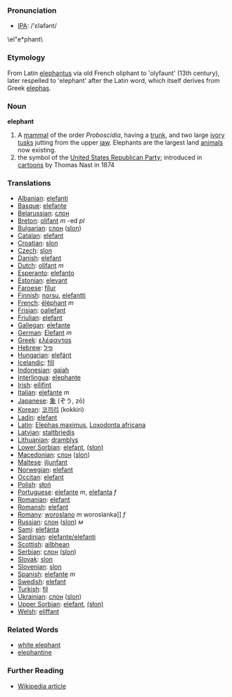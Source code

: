 === Pronunciation ===
*[[w:IPA|IPA]]: /'ɛləfənt/
\el&quot;e*phant\


===Etymology===
From Latin [[elephantus]] via old French oliphant to 'olyfaunt' (13th century), later respelled to 'elephant' after the Latin word, which itself derives from Greek [[elephas]].

=== Noun ===

'''elephant'''

#A [[mammal]] of the order ''Proboscidia'', having a [[trunk]], and two large [[ivory]] [[tusks]] jutting from the upper [[jaw]].  Elephants are the largest land [[animal]]s now existing.
# the symbol of the [[United States Republican Party]]; introduced in [[cartoon]]s by Thomas Nast in 1874

=== Translations ===
*[[Albanian]]: [[elefanti]]
*[[Basque]]: [[elefante]]
*[[Belarussian]]: [[слон]]
*[[Breton]]: [[olifant]] ''m'' -ed ''pl''
*[[Bulgarian]]: [[слон]] ([[slon]])
*[[Catalan]]: [[elefant]]
*[[Croatian]]: [[slon]]
*[[Czech]]: [[slon]]
*[[Danish]]: [[elefant]]
*[[Dutch]]: [[olifant]] ''m''
*[[Esperanto]]: [[elefanto]]
*[[Estonian]]: [[elevant]]
*[[Faroese]]: [[fílur]]
*[[Finnish]]: [[norsu]], [[elefantti]]
*[[French]]: [[éléphant]] ''m''
*[[Frisian]]: [[oaljefant]]
*[[Friulian]]: [[elefant]]
*[[Gallegan]]: [[elefante]]
*[[German]]: [[Elefant]] ''m''
*[[Greek]]: [[ελέφανταs]] '' ''
*[[Hebrew]]: [[פיל]]
*[[Hungarian]]: [[elefánt]]
*[[Icelandic]]: [[fíll]]
*[[Indonesian]]: [[gajah]]
*[[Interlingua]]: [[elephante]]
*[[Irish]]: [[eilifint]]
*[[Italian]]: [[elefante]] ''m''
*[[Japanese]]: [[象]] (ぞう, zō)
*[[Korean]]: [[코끼리]] (kokkiri)
*[[Ladin]]: [[elefant]]
*[[Latin]]: [[Elephas maximus]], [[Loxodonta africana]] '' ''
*[[Latvian]]: [[staltbriedis]]
*[[Lithuanian]]: [[dramblys]]
*[[Lower Sorbian]]: [[elefant]], [[(słon)]]
*[[Macedonian]]: [[слон]] ([[slon]])
*[[Maltese]]: [[iljunfant]]
*[[Norwegian]]: [[elefant]]
*[[Occitan]]: [[elefant]]
*[[Polish]]: [[słoń]] 
*[[Portuguese]]: [[elefante]] ''m'', [[elefanta]] ''f''
*[[Romanian]]: [[elefant]]
*[[Romansh]]: [[elefant]]
*[[Romany]]: [[woroslano]] ''m'' woroslanka]] ''f''
*[[Russian]]: [[слон]] ([[slon]]) ''м''
*[[Sami]]: [[elefánta]]
*[[Sardinian]]: [[elefante/elefanti]]
*[[Scottish]]: [[ailbhean]]
*[[Serbian]]: [[слон]] ([[slon]])
*[[Slovak]]: [[slon]]
*[[Slovenian]]: [[slon]]
*[[Spanish]]: [[elefante]] ''m''
*[[Swedish]]: [[elefant]]
*[[Turkish]]: [[fil]]
*[[Ukrainian]]: [[слон]] ([[slon]])
*[[Upper Sorbian]]: [[elefant]], [[(słon)]]
*[[Welsh]]: [[eliffant]]

===Related Words===
*[[white elephant]]
*[[elephantine]]

===Further Reading===
*[[en:elephant|Wikipedia article]]